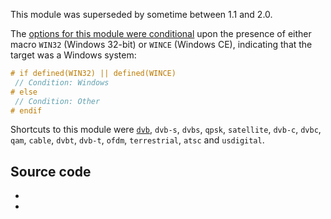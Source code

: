 {{Module|name=bda|type=Access|first_version=0.9.0|last_version=1.1.?|os=Windows|description=DirectShow [[wikipedia:Broadcast Driver Architecture|BDA]] input}}

This module was superseded by {{docmod|dtv}} sometime between 1.1 and 2.0.

The [[wikipedia:C preprocessor#Conditional_compilation|options for this module were conditional]] upon the presence of either macro <code>WIN32</code> (Windows 32-bit) or <code>WINCE</code> (Windows CE), indicating that the target was a Windows system:
<syntaxhighlight lang="c">
# if defined(WIN32) || defined(WINCE)
 // Condition: Windows
# else
 // Condition: Other
# endif
</syntaxhighlight>
Shortcuts to this module were <code>[[dvb]]</code>, <code>dvb-s</code>, <code>dvbs</code>, <code>qpsk</code>, <code>satellite</code>, <code>dvb-c</code>, <code>dvbc</code>, <code>qam</code>, <code>cable</code>, <code>dvbt</code>, <code>dvb-t</code>, <code>ofdm</code>, <code>terrestrial</code>, <code>atsc</code> and <code>usdigital</code>.

== Source code ==
* {{VLCSourceFolder|p=vlc/vlc-1.1.git|modules/access/bda}}
* {{VLCSourceFile|p=vlc/vlc-1.1.git|a=blob|modules/access/bda/bda.c}}

{{Documentation}}